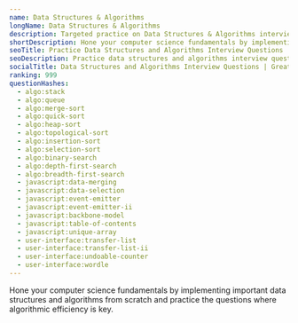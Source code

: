 ```yaml
---
name: Data Structures & Algorithms
longName: Data Structures & Algorithms
description: Targeted practice on Data Structures & Algorithms interview questions
shortDescription: Hone your computer science fundamentals by implementing important data structures and algorithms from scratch.
seoTitle: Practice Data Structures and Algorithms Interview Questions
seoDescription: Practice data structures and algorithms interview questions in-browser with JavaScript / TypeScript solutions from ex-interviewers.
socialTitle: Data Structures and Algorithms Interview Questions | GreatFrontEnd
ranking: 999
questionHashes:
  - algo:stack
  - algo:queue
  - algo:merge-sort
  - algo:quick-sort
  - algo:heap-sort
  - algo:topological-sort
  - algo:insertion-sort
  - algo:selection-sort
  - algo:binary-search
  - algo:depth-first-search
  - algo:breadth-first-search
  - javascript:data-merging
  - javascript:data-selection
  - javascript:event-emitter
  - javascript:event-emitter-ii
  - javascript:backbone-model
  - javascript:table-of-contents
  - javascript:unique-array
  - user-interface:transfer-list
  - user-interface:transfer-list-ii
  - user-interface:undoable-counter
  - user-interface:wordle
---
```


Hone your computer science fundamentals by implementing important data structures and algorithms from scratch and practice the questions where algorithmic efficiency is key.
